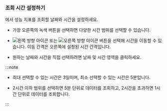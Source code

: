 ### 조회 시간 설정하기

<Cmdname sid="time" className="uitext" />에서 성능 지표를 조회할 날짜와 시간을 설정하세요.

* 가장 오른쪽의 녹색 버튼을 선택하면 다양한 시간 범위를 선택할 수 있습니다. 

  <InDoc pages="pageload-stat"><ImgLang img="browser-statistics-set-time-select-options.png" className="width-600" desc="시간 설정" /></InDoc>

  <InDoc pages="ipload-stat"><ImgLang img="browser-ip-statistics-set-time-select-options.png" className="width-600" desc="시간 설정" /></InDoc>

* ![왼쪽 방향 아이콘](/img/left-arrow.svg) 또는 ![오른쪽 방향 아이콘](/img/right-arrow.svg) 버튼을 선택해 시간을 이동할 수 있습니다. 이동 간격은 오른쪽에 설정된 시간 간격입니다.

* 원하는 날짜와 시간을 직접 선택하려면 날짜 및 시간 영역을 클릭하세요.

  <InDoc pages="pageload-stat"><ImgLang img="browser-statistics-set-custom-time.png" desc="시간 설정" /></InDoc>

  <InDoc pages="ipload-stat"><ImgLang img="browser-ip-statistics-set-custom-time.png" desc="시간 설정" /></InDoc>

:::note

* 최대 선택할 수 있는 시간은 3일이며, 최소 선택할 수 있는 시간은 5분입니다.

* 2시간 이하 범위를 선택하면 5분 단위로 데이터를 조회하고, 2시간을 초과하면 1시간 단위로 데이터를 조회합니다.

:::